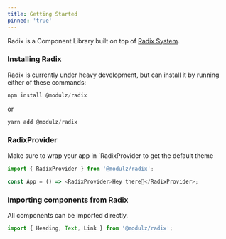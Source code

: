 ```yaml
---
title: Getting Started
pinned: 'true'
---
```


Radix is a Component Library built on top of [Radix System](/docs/radix-system).

### Installing Radix

Radix is currently under heavy development, but can install it by running either of these commands:

```js
npm install @modulz/radix
```

or

```js
yarn add @modulz/radix
```

### RadixProvider

Make sure to wrap your app in `RadixProvider to get the default theme

```js
import { RadixProvider } from '@modulz/radix';

const App = () => <RadixProvider>Hey there👋</RadixProvider>;
```

### Importing components from Radix

All components can be imported directly.

```js
import { Heading, Text, Link } from '@modulz/radix';
```
